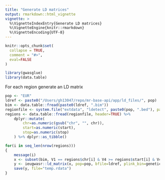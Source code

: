 ```yaml
---
title: "Generate LD matrices"
output: rmarkdown::html_vignette
vignette: >
  %\VignetteIndexEntry{Generate LD matrices}
  %\VignetteEngine{knitr::rmarkdown}
  %\VignetteEncoding{UTF-8}
---
```


```r
knitr::opts_chunk$set(
  collapse = TRUE,
  comment = "#>",
  eval=FALSE
)
```


```r
library(gwasglue)
library(data.table)
```

For each region generate an LD matrix

```r
pop <- "EUR"
ldref <- paste0("/Users/gh13047/repo/mr-base-api/app/ld_files/", pop)
bim <- data.table::fread(paste0(ldref, ".bim"))
regionfile <- system.file("extdata", "ldetect", paste0(pop, ".bed"), package="gwasglue")
regions <- data.table::fread(regionfile, header=TRUE) %>%
	dplyr::mutate(
		chr=as.numeric(gsub("chr", "", chr)),
		start=as.numeric(start),
		stop=as.numeric(stop)
	) %>% dplyr::as_tibble()

for(i in seq_len(nrow(regions)))
{
	message(i)
	x <- subset(bim, V1 == regions$chr[i] & V4 >= regions$start[i] & V4 <= regions$stop[i])$V2
	y <- ieugwasr::ld_matrix(x, pop=pop, bfile=ldref, plink_bin=genetics.binaRies::get_plink_binary(), with_alleles=FALSE)
	save(y, file="temp.rdata")
}
```



<!-- bin/emeraLD -i /mnt/storage/private/mrcieu/research/mr-eve/vcf-reference-datasets/1000g/ALL.chr6.phase3_shapeit2_mvncall_integrated_v5a.20130502.genotypes.vcf.gz --region 6:2458936-3573593 --out ~/mr-eve/temp.ld --no-phase -->

<!-- bin/emeraLD -i /mnt/storage/private/mrcieu/research/mr-eve/vcf-reference-datasets/1000g/1kg_v3_nomult.vcf.gz --region 1:30923-100923 --out ~/mr-eve/temp.ld --no-phase -->


<!-- bin/emeraLD -i /mnt/storage/private/mrcieu/research/mr-eve/vcf-reference-datasets/1000g/temp.vcf.gz --region 6:2458936-3573593 --out ~/mr-eve/temp.ld --no-phase -->



<!-- betas <- hyprcoloc::test.betas -->
<!-- ses <- hyprcoloc::test.ses -->
<!-- trait.cor <- hyprcoloc::test.corr -->
<!-- ld.matrix <- hyprcoloc::test.ld -->
<!-- traits <- paste0("T", 1:dim(betas)[2]) -->
<!-- rsid <- rownames(betas) -->
<!-- res <- hyprcoloc(betas, ses, trait.names=traits, snp.id=rsid) -->
<!-- res -->
